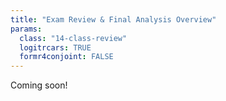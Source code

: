```yaml
---
title: "Exam Review & Final Analysis Overview"
params:
  class: "14-class-review"
  logitrcars: TRUE
  formr4conjoint: FALSE
---
```


Coming soon!